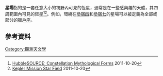 '''星場'''指的是一套任意大小的視野內可見的恆星，通常是在一些感興趣的天體，其四周範圍內可見的恆星<ref>[http://hubblesource.stsci.edu/sources/illustrations/constellations/ HubbleSOURCE: Constellation Mythological Forms] 2011-10-20</ref><ref>[http://www.nasa.gov/mission_pages/kepler/multimedia/images/kepler-field-of-view-photo.html Kepler Mission Star Field] {{Wayback|url=http://www.nasa.gov/mission_pages/kepler/multimedia/images/kepler-field-of-view-photo.html |date=20210309164652 }} 2011-10-20</ref>。例如，環繞在[[參宿四|參宿四]]和[[參宿七|參宿七]]的星場可以被定義為全部或部分的[[獵戶座|獵戶座]]。

== 參考資料 ==
{{Reflist}}

[[Category:觀測天文學|Category:觀測天文學]]
{{astronomy-stub}}